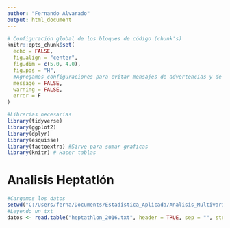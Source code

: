 ```yaml
---
author: "Fernando Alvarado"
output: html_document
---
```

  


  
```r



# Configuración global de los bloques de código (chunk's)
knitr::opts_chunk$set(
  echo = FALSE,
  fig.align = "center",
  fig.dim = c(5.0, 4.0),
  fig.pos = "H",
  #Agregamos configuraciones para evitar mensajes de advertencias y de errores en el archivo
  message = FALSE,
  warning = FALSE,
  error = F
)

#Librerias necesarias
library(tidyverse)
library(ggplot2)
library(dplyr)
library(esquisse)
library(factoextra) #Sirve para sumar graficas
library(knitr) # Hacer tablas


```

# Analisis Heptatlón


```r
#Cargamos los datos
setwd("C:/Users/ferna/Documents/Estadistica_Aplicada/Analisis_Multivariado/Tarea_3/Eje_5/Data")
#Leyendo un txt
datos <- read.table("heptathlon_2016.txt", header = TRUE, sep = "", stringsAsFactors = FALSE)

```